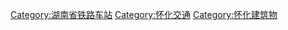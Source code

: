 [[Category:湖南省铁路车站|Category:湖南省铁路车站]]
[[Category:怀化交通|Category:怀化交通]]
[[Category:怀化建筑物|Category:怀化建筑物]]